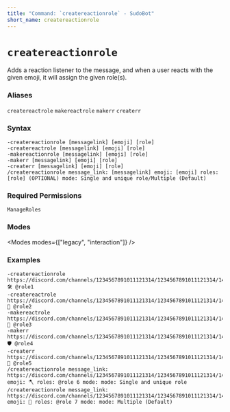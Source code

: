 ```yaml
---
title: "Command: `createreactionrole` - SudoBot"
short_name: createreactionrole
---
```



# `createreactionrole`

Adds a reaction listener to the message, and when a user reacts with the given emoji, it will assign the given role(s).

### Aliases
`createreactrole`
`makereactrole`
`makerr`
`createrr`

### Syntax

```
-createreactionrole [messagelink] [emoji] [role]
-createreactrole [messagelink] [emoji] [role]
-makereactionrole [messagelink] [emoji] [role]
-makerr [messagelink] [emoji] [role]
-createrr [messagelink] [emoji] [role]
/createreactionrole message_link: [messagelink] emoji: [emoji] roles: [role] (OPTIONAL) mode: Single and unique role/Multiple (Default)
```

### Required Permissions

`ManageRoles`

### Modes

<Modes modes={["legacy", "interaction"]} />

### Examples

```
-createreactionrole https://discord.com/channels/1234567891011121314/1234567891011121314/1413121110987654321 🛠️ @role1
-createreactrole https://discord.com/channels/1234567891011121314/1234567891011121314/1413121110987654321 💼 @role2
-makereactrole https://discord.com/channels/1234567891011121314/1234567891011121314/1413121110987654321 🎫 @role3
-makerr https://discord.com/channels/1234567891011121314/1234567891011121314/1413121110987654321 🛡️ @role4
-createrr https://discord.com/channels/1234567891011121314/1234567891011121314/1413121110987654321 🚀 @role5
/createreactionrole message_link: https://discord.com/channels/1234567891011121314/1234567891011121314/1413121110987654321 emoji: 🪓 roles: @role 6 mode: mode: Single and unique role
/createreactionrole message_link: https://discord.com/channels/1234567891011121314/1234567891011121314/1413121110987654321 emoji: 🤖 roles: @role 7 mode: mode: Multiple (Default)
```
